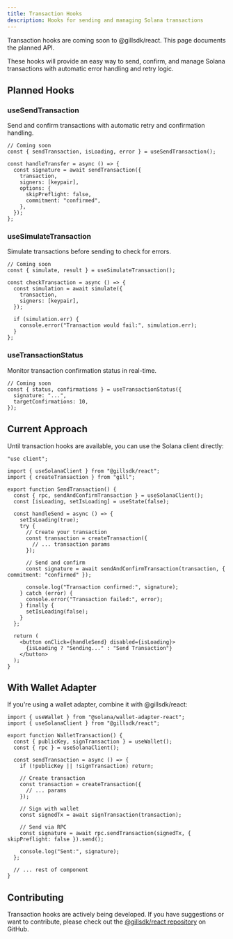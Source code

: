 ```yaml
---
title: Transaction Hooks
description: Hooks for sending and managing Solana transactions
---
```


<Callout type="info">
  Transaction hooks are coming soon to @gillsdk/react. This page documents the planned API.
</Callout>

These hooks will provide an easy way to send, confirm, and manage Solana transactions with automatic
error handling and retry logic.

## Planned Hooks

### useSendTransaction

Send and confirm transactions with automatic retry and confirmation handling.

```tsx
// Coming soon
const { sendTransaction, isLoading, error } = useSendTransaction();

const handleTransfer = async () => {
  const signature = await sendTransaction({
    transaction,
    signers: [keypair],
    options: {
      skipPreflight: false,
      commitment: "confirmed",
    },
  });
};
```

### useSimulateTransaction

Simulate transactions before sending to check for errors.

```tsx
// Coming soon
const { simulate, result } = useSimulateTransaction();

const checkTransaction = async () => {
  const simulation = await simulate({
    transaction,
    signers: [keypair],
  });

  if (simulation.err) {
    console.error("Transaction would fail:", simulation.err);
  }
};
```

### useTransactionStatus

Monitor transaction confirmation status in real-time.

```tsx
// Coming soon
const { status, confirmations } = useTransactionStatus({
  signature: "...",
  targetConfirmations: 10,
});
```

## Current Approach

Until transaction hooks are available, you can use the Solana client directly:

```tsx
"use client";

import { useSolanaClient } from "@gillsdk/react";
import { createTransaction } from "gill";

export function SendTransaction() {
  const { rpc, sendAndConfirmTransaction } = useSolanaClient();
  const [isLoading, setIsLoading] = useState(false);

  const handleSend = async () => {
    setIsLoading(true);
    try {
      // Create your transaction
      const transaction = createTransaction({
        // ... transaction params
      });

      // Send and confirm
      const signature = await sendAndConfirmTransaction(transaction, { commitment: "confirmed" });

      console.log("Transaction confirmed:", signature);
    } catch (error) {
      console.error("Transaction failed:", error);
    } finally {
      setIsLoading(false);
    }
  };

  return (
    <button onClick={handleSend} disabled={isLoading}>
      {isLoading ? "Sending..." : "Send Transaction"}
    </button>
  );
}
```

## With Wallet Adapter

If you're using a wallet adapter, combine it with @gillsdk/react:

```tsx
import { useWallet } from "@solana/wallet-adapter-react";
import { useSolanaClient } from "@gillsdk/react";

export function WalletTransaction() {
  const { publicKey, signTransaction } = useWallet();
  const { rpc } = useSolanaClient();

  const sendTransaction = async () => {
    if (!publicKey || !signTransaction) return;

    // Create transaction
    const transaction = createTransaction({
      // ... params
    });

    // Sign with wallet
    const signedTx = await signTransaction(transaction);

    // Send via RPC
    const signature = await rpc.sendTransaction(signedTx, { skipPreflight: false }).send();

    console.log("Sent:", signature);
  };

  // ... rest of component
}
```

## Contributing

Transaction hooks are actively being developed. If you have suggestions or want to contribute,
please check out the [@gillsdk/react repository](https://github.com/DecalLabs/gill) on GitHub.
